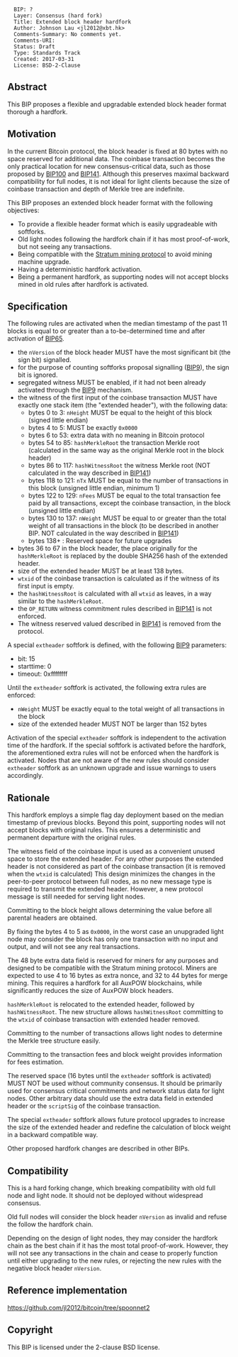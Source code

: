<pre>
  BIP: ?
  Layer: Consensus (hard fork)
  Title: Extended block header hardfork
  Author: Johnson Lau <jl2012@xbt.hk>
  Comments-Summary: No comments yet.
  Comments-URI:
  Status: Draft
  Type: Standards Track
  Created: 2017-03-31
  License: BSD-2-Clause
</pre>

==Abstract==

This BIP proposes a flexible and upgradable extended block header format thorough a hardfork.

==Motivation==

In the current Bitcoin protocol, the block header is fixed at 80 bytes with no space reserved for additional data. The coinbase transaction becomes the only practical location for new consensus-critical data, such as those proposed by [https://github.com/jgarzik/bip100/blob/master/bip-0100.mediawiki BIP100] and  [https://github.com/bitcoin/bips/blob/master/bip-0141.mediawiki BIP141]. Although this preserves maximal backward compatibility for full nodes, it is not ideal for light clients because the size of coinbase transaction and depth of Merkle tree are indefinite.

This BIP proposes an extended block header format with the following objectives:

* To provide a flexible header format which is easily upgradeable with softforks.
* Old light nodes following the hardfork chain if it has most proof-of-work, but not seeing any transactions.
* Being compatible with the [https://en.bitcoin.it/wiki/Stratum_mining_protocol Stratum mining protocol] to avoid mining machine upgrade.
* Having a deterministic hardfork activation.
* Being a permanent hardfork, as supporting nodes will not accept blocks mined in old rules after hardfork is activated.

==Specification==

The following rules are activated when the median timestamp of the past 11 blocks is equal to or greater than a to-be-determined time and after activation of [https://github.com/bitcoin/bips/blob/master/bip-0065.mediawiki BIP65].

* the <code>nVersion</code> of the block header MUST have the most significant bit (the sign bit) signalled.
* for the purpose of counting softforks proposal signalling ([https://github.com/bitcoin/bips/blob/master/bip-0009.mediawiki BIP9]), the sign bit is ignored.
* segregated witness MUST be enabled, if it had not been already activated through the [https://github.com/bitcoin/bips/blob/master/bip-0009.mediawiki BIP9] mechanism.
* the witness of the first input of the coinbase transaction MUST have exactly one stack item (the "extended header"), with the following data:
** bytes   0 to   3: <code>nHeight</code> MUST be equal to the height of this block (signed little endian)
** bytes   4 to   5: MUST be exactly <code>0x0000</code>
** bytes   6 to  53: extra data with no meaning in Bitcoin protocol
** bytes  54 to  85: <code>hashMerkleRoot</code> the transaction Merkle root (calculated in the same way as the original Merkle root in the block header)
** bytes  86 to 117: <code>hashWitnessRoot</code> the witness Merkle root (NOT calculated in the way described in [https://github.com/bitcoin/bips/blob/master/bip-0141.mediawiki BIP141])
** bytes 118 to 121: <code>nTx</code> MUST be equal to the number of transactions in this block (unsigned little endian, minimum 1)
** bytes 122 to 129: <code>nFees</code> MUST be equal to the total transaction fee paid by all transactions, except the coinbase transaction, in the block (unsigned little endian)
** bytes 130 to 137: <code>nWeight</code> MUST be equal to or greater than the total weight of all transactions in the block (to be described in another BIP. NOT calculated in the way described in [https://github.com/bitcoin/bips/blob/master/bip-0141.mediawiki BIP141])
** bytes 138+      : Reserved space for future upgrades
* bytes 36 to 67 in the block header, the place originally for the <code>hashMerkleRoot</code> is replaced by the double SHA256 hash of the extended header.
* size of the extended header MUST be at least 138 bytes.
* <code>wtxid</code> of the coinbase transaction is calculated as if the witness of its first input is empty.
* the <code>hashWitnessRoot</code> is calculated with all <code>wtxid</code> as leaves, in a way similar to the <code>hashMerkleRoot</code>.
* the <code>OP_RETURN</code> witness commitment rules described in [https://github.com/bitcoin/bips/blob/master/bip-0141.mediawiki BIP141] is not enforced.
* The witness reserved valued described in [https://github.com/bitcoin/bips/blob/master/bip-0141.mediawiki BIP141] is removed from the protocol.

A special <code>extheader</code> softfork is defined, with the following [https://github.com/bitcoin/bips/blob/master/bip-0009.mediawiki BIP9] parameters:
* bit: 15
* starttime: 0
* timeout: 0xffffffff

Until the <code>extheader</code> softfork is activated, the following extra rules are enforced:
* <code>nWeight</code> MUST be exactly equal to the total weight of all transactions in the block
* size of the extended header MUST NOT be larger than 152 bytes

Activation of the special <code>extheader</code> softfork is independent to the activation time of the hardfork. If the special softfork is activated before the hardfork, the aforementioned extra rules will not be enforced when the hardfork is activated. Nodes that are not aware of the new rules should consider <code>extheader</code> softfork as an unknown upgrade and issue warnings to users accordingly.

==Rationale==

This hardfork employs a simple flag day deployment based on the median timestamp of previous blocks. Beyond this point, supporting nodes will not accept blocks with original rules. This ensures a deterministic and permanent departure with the original rules.

The witness field of the coinbase input is used as a convenient unused space to store the extended header. For any other purposes the extended header is not considered as part of the coinbase transaction (it is removed when the <code>wtxid</code> is calculated) This design minimizes the changes in the peer-to-peer protocol between full nodes, as no new message type is required to transmit the extended header. However, a new protocol message is still needed for serving light nodes.

Committing to the block height allows determining the value before all parental headers are obtained.

By fixing the bytes 4 to 5 as <code>0x0000</code>, in the worst case an unupgraded light node may consider the block has only one transaction with no input and output, and will not see any real transactions.

The 48 byte extra data field is reserved for miners for any purposes and designed to be compatible with the Stratum mining protocol. Miners are expected to use 4 to 16 bytes as extra nonce, and 32 to 44 bytes for merge mining. This requires a hardfork for all AuxPOW blockchains, while significantly reduces the size of AuxPOW block headers.

<code>hashMerkleRoot</code> is relocated to the extended header, followed by <code>hashWitnessRoot</code>. The new structure allows <code>hashWitnessRoot</code> committing to the <code>wtxid</code> of coinbase transaction with extended header removed.

Committing to the number of transactions allows light nodes to determine the Merkle tree structure easily.

Committing to the transaction fees and block weight provides information for fees estimation.

The reserved space (16 bytes until the <code>extheader</code> softfork is activated) MUST NOT be used without community consensus. It should be primarily used for consensus critical commitments and network status data for light nodes. Other arbitrary data should use the extra data field in extended header or the <code>scriptSig</code> of the coinbase transaction.

The special <code>extheader</code> softfork allows future protocol upgrades to increase the size of the extended header and redefine the calculation of block weight in a backward compatible way.

Other proposed hardfork changes are described in other BIPs.

==Compatibility==

This is a hard forking change, which breaking compatibility with old full node and light node. It should not be deployed without widespread consensus.

Old full nodes will consider the block header <code>nVersion</code> as invalid and refuse the follow the hardfork chain.

Depending on the design of light nodes, they may consider the hardfork chain as the best chain if it has the most total proof-of-work. However, they will not see any transactions in the chain and cease to properly function until either upgrading to the new rules, or rejecting the new rules with the negative block header <code>nVersion</code>.

==Reference implementation==

https://github.com/jl2012/bitcoin/tree/spoonnet2

==Copyright==

This BIP is licensed under the 2-clause BSD license.
